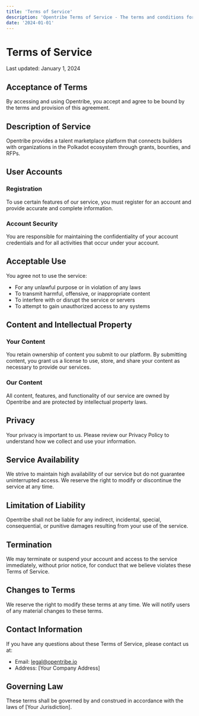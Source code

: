 ```yaml
---
title: 'Terms of Service'
description: 'Opentribe Terms of Service - The terms and conditions for using our platform.'
date: '2024-01-01'
---
```


# Terms of Service

Last updated: January 1, 2024

## Acceptance of Terms

By accessing and using Opentribe, you accept and agree to be bound by the terms and provision of this agreement.

## Description of Service

Opentribe provides a talent marketplace platform that connects builders with organizations in the Polkadot ecosystem through grants, bounties, and RFPs.

## User Accounts

### Registration
To use certain features of our service, you must register for an account and provide accurate and complete information.

### Account Security
You are responsible for maintaining the confidentiality of your account credentials and for all activities that occur under your account.

## Acceptable Use

You agree not to use the service:
- For any unlawful purpose or in violation of any laws
- To transmit harmful, offensive, or inappropriate content
- To interfere with or disrupt the service or servers
- To attempt to gain unauthorized access to any systems

## Content and Intellectual Property

### Your Content
You retain ownership of content you submit to our platform. By submitting content, you grant us a license to use, store, and share your content as necessary to provide our services.

### Our Content
All content, features, and functionality of our service are owned by Opentribe and are protected by intellectual property laws.

## Privacy

Your privacy is important to us. Please review our Privacy Policy to understand how we collect and use your information.

## Service Availability

We strive to maintain high availability of our service but do not guarantee uninterrupted access. We reserve the right to modify or discontinue the service at any time.

## Limitation of Liability

Opentribe shall not be liable for any indirect, incidental, special, consequential, or punitive damages resulting from your use of the service.

## Termination

We may terminate or suspend your account and access to the service immediately, without prior notice, for conduct that we believe violates these Terms of Service.

## Changes to Terms

We reserve the right to modify these terms at any time. We will notify users of any material changes to these terms.

## Contact Information

If you have any questions about these Terms of Service, please contact us at:
- Email: legal@opentribe.io
- Address: [Your Company Address]

## Governing Law

These terms shall be governed by and construed in accordance with the laws of [Your Jurisdiction]. 